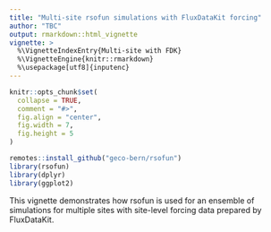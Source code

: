 ```yaml
---
title: "Multi-site rsofun simulations with FluxDataKit forcing"
author: "TBC"
output: rmarkdown::html_vignette
vignette: >
  %\VignetteIndexEntry{Multi-site with FDK}
  %\VignetteEngine{knitr::rmarkdown}
  %\usepackage[utf8]{inputenc}
---
```


```r
knitr::opts_chunk$set(
  collapse = TRUE,
  comment = "#>",
  fig.align = "center",
  fig.width = 7,
  fig.height = 5
)

remotes::install_github("geco-bern/rsofun")
library(rsofun)
library(dplyr)
library(ggplot2)
```

This vignette demonstrates how rsofun is used for an ensemble of simulations for multiple sites with site-level forcing data prepared by FluxDataKit. 

